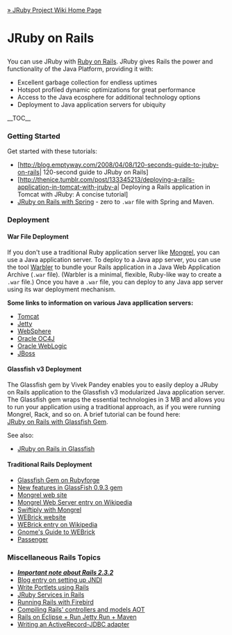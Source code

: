 [[Home|&raquo; JRuby Project Wiki Home Page]]
<h1>JRuby on Rails</h1>
You can use JRuby with [http://www.rubyonrails.org/ Ruby on Rails]. JRuby gives Rails the power and functionality of the Java Platform,  providing it with:
* Excellent garbage collection for endless uptimes
* Hotspot profiled dynamic optimizations for great performance
* Access to the Java ecosphere for additional technology options
* Deployment to Java application servers for ubiquity

__TOC__
===Getting Started===
Get started with these tutorials:

*[http://blog.emptyway.com/2008/04/08/120-seconds-guide-to-jruby-on-rails| 120-second guide to JRuby on Rails]
*[http://thenice.tumblr.com/post/133345213/deploying-a-rails-application-in-tomcat-with-jruby-a| Deploying a Rails application in Tomcat with JRuby: A concise tutorial]
* [[JRuby on Rails with Spring|JRuby on Rails with Spring]] - zero to <code>.war</code> file with Spring and Maven.

=== Deployment ===

==== War File Deployment ====
If you don't use a traditional Ruby application server like [http://mongrel.rubyforge.org/ Mongrel], you can use a Java application server.  To deploy to a Java app server, you can use the tool <a href="{{project warbler page Home}}">Warbler</a> to bundle your Rails application in a Java Web Application Archive (<tt>.war</tt> file). (Warbler is a minimal, flexible, Ruby-like way to create a <tt>.war</tt> file.) Once you have a <tt>.war</tt> file, you can deploy to any Java app server using its war deployment mechanism.  

'''Some links to information on various Java appllication servers:'''
* [http://atalks.prokhorenko.us/2009/02/ruby-on-rails-application-migrating.html Tomcat]
* [[JRuby on Rails on Jetty|Jetty]]
* [[JRuby on Rails on WebSphere|WebSphere]]
* [http://wiki.oracle.com/page/JRuby+on+Rails%3A+Deploying+to+Oracle+Containers+for+Java+EE+%28OC4J%29 Oracle OC4J]
* [[JRuby on Rails on BEA Weblogic|Oracle WebLogic]]
* [http://oddthesis.org/theses/jboss-rails JBoss]

==== Glassfish v3 Deployment ====
The Glassfish gem by Vivek Pandey enables you to easily deploy a JRuby on Rails application to the Glassfish v3 modularized Java application server. The Glassfish gem wraps the essential technologies in 3 MB and allows you to run your application using a traditional approach, as if you were running Mongrel, Rack, and so on. A brief tutorial can be found here:<br/> [[JRuby on Rails with Glassfish Gem]].

See also:
* [[JRuby on Rails in GlassFish|JRuby on Rails in Glassfish]]

==== Traditional Rails Deployment ====
* [http://glassfishgem.rubyforge.org/ Glassfish Gem on Rubyforge]
* [http://weblogs.java.net/blog/vivekp/archive/2009/03/new_features_in.html New features in GlassFish 0.9.3 gem]
* [http://mongrel.rubyforge.org/ Mongrel web site]
* [http://en.wikipedia.org/wiki/Mongrel_(web_server) Mongrel Web Server entry on Wikipedia]
* [http://swiftiply.swiftcore.org/mongrel.html Swiftiply with Mongrel]
* [http://www.webrick.org/ WEBrick website]
* [http://en.wikipedia.org/wiki/WEBrick WEBrick entry on Wikipedia]
* [http://microjet.ath.cx/WebWiki/WEBrick.html Gnome's Guide to WEBrick]
* [http://modrails.com Passenger]

=== Miscellaneous Rails Topics ===
* '''''[[Rails_2_3_2|Important note about Rails 2.3.2]]'''''
* [http://blarg.slackworks.com/posts/jndi-with-rails Blog entry on setting up JNDI]
* [[RailsJSR286Portlets|Write Portlets using Rails]]
* [http://blarg.slackworks.com/posts/jruby-service-in-rails JRuby Services in Rails]
* [[Running Rails with Firebird]]
* [[Rails AOT|Compiling Rails' controllers and models AOT]]
* [[Rails Eclipse Jetty Maven|Rails on Eclipse + Run Jetty Run + Maven]]
* [http://kofno.wordpress.com/2008/04/23/writing-an-activerecord-jdbc-adapter/ Writing an ActiveRecord-JDBC adapter]